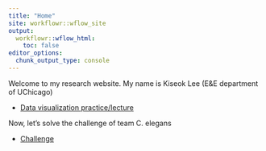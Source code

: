```yaml
---
title: "Home"
site: workflowr::wflow_site
output:
  workflowr::wflow_html:
    toc: false
editor_options:
  chunk_output_type: console
---
```


Welcome to my research website. My name is Kiseok Lee (E&E department of UChicago)

* [Data visualization practice/lecture](visualization.html)

Now, let's solve the challenge of team C. elegans

* [Challenge](Visualization_challenge.html)

